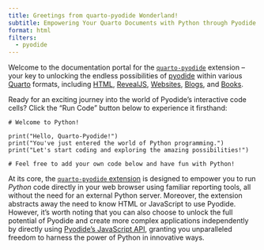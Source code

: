 ```yaml
---
title: Greetings from quarto-pyodide Wonderland!
subtitle: Empowering Your Quarto Documents with Python through Pyodide
format: html
filters:
  - pyodide
---
```


Welcome to the documentation portal for the [`quarto-pyodide`](https://github.com/coatless-quarto/pyodide) extension – your key to unlocking the endless possibilities of [pyodide](https://pyodide.org/en/stable/) within various [Quarto](https://quarto.org/) formats, including [HTML](https://quarto.org/docs/output-formats/html-basics.html), [RevealJS](https://quarto.org/docs/presentations/revealjs/), [Websites](https://quarto.org/docs/websites/), [Blogs](https://quarto.org/docs/websites/website-blog.html), and [Books](https://quarto.org/docs/books). 

Ready for an exciting journey into the world of Pyodide's interactive code cells? Click the "Run Code" button below to experience it firsthand:

```pyodide-python
# Welcome to Python!

print("Hello, Quarto-Pyodide!")
print("You've just entered the world of Python programming.")
print("Let's start coding and exploring the amazing possibilities!")

# Feel free to add your own code below and have fun with Python!
```

At its core, the [`quarto-pyodide` extension](https://github.com/coatless-quarto/pyodide) is designed to empower you to run _Python_ code directly in your web browser using familiar reporting tools, all without the need for an external Python server.  Moreover, the extension abstracts away the need to know HTML or JavaScript to use Pyodide. However, it's worth noting that you can also choose to unlock the full potential of Pyodide and create more complex applications independently by directly using [Pyodide's JavaScript API](https://pyodide.org/en/stable/), granting you unparalleled freedom to harness the power of Python in innovative ways.
